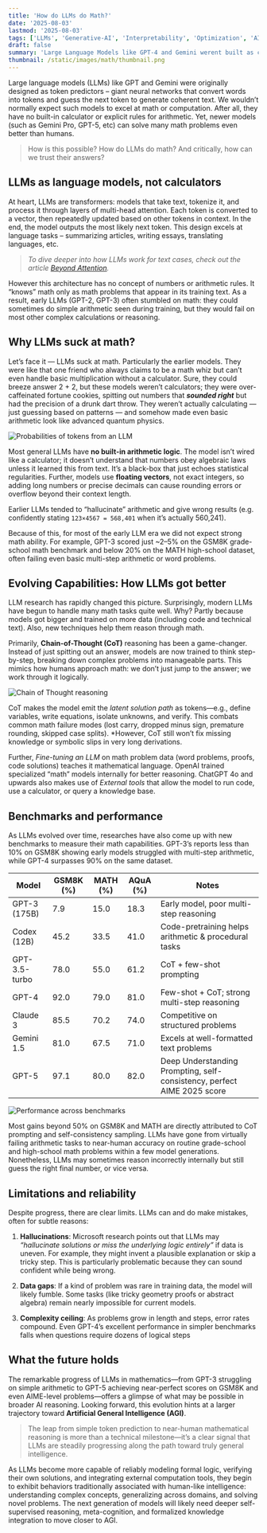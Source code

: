 ```yaml
---
title: 'How do LLMs do Math?'
date: '2025-08-03'
lastmod: '2025-08-03'
tags: ['LLMs', 'Generative-AI', 'Interpretability', 'Optimization', 'AI-efficiency']
draft: false
summary: 'Large Language Models like GPT-4 and Gemini werent built as calculators, but can now solve many math problems. They work by recognizing and reproducing patterns, not by “understanding” math in a human sense, so errors and hallucinations still occur. This blog explores how LLMs handle math and the challenges they face.'
thumbnail: /static/images/math/thumbnail.png
---
```


Large language models (LLMs) like GPT and Gemini were originally designed as token predictors – giant neural networks that convert words into tokens and guess the next token to generate coherent text. We wouldn’t normally expect such models to excel at math or computation. After all, they have no built-in calculator or explicit rules for arithmetic. Yet, newer models (such as Gemini Pro, GPT-5, etc) can solve many math problems even better than humans.

> How is this possible? How do LLMs do math? And critically, how can we trust their answers?

<TOCInline toc={props.toc} exclude="Introduction" />

## LLMs as language models, not calculators

At heart, LLMs are transformers: models that take text, tokenize it, and process it through layers of multi-head attention. Each token is converted to a vector, then repeatedly updated based on other tokens in context. In the end, the model outputs the most likely next token. This design excels at language tasks – summarizing articles, writing essays, translating languages, etc.

> _To dive deeper into how LLMs work for text cases, check out the article [Beyond Attention](https://www.deeper-thoughts-blog.rohithshinoj.com/blog/beyond-attention)._

However this architecture has no concept of numbers or arithmetic rules. It “knows” math only as math problems that appear in its training text. As a result, early LLMs (GPT-2, GPT-3) often stumbled on math: they could sometimes do simple arithmetic seen during training, but they would fail on most other complex calculations or reasoning.

## Why LLMs suck at math?

Let’s face it — LLMs suck at math. Particularly the earlier models. They were like that one friend who always claims to be a math whiz but can’t even handle basic multiplication without a calculator. Sure, they could breeze answer 2 + 2, but these models weren’t calculators; they were over-caffeinated fortune cookies, spitting out numbers that **_sounded right_** but had the precision of a drunk dart throw. They weren’t actually calculating — just guessing based on patterns — and somehow made even basic arithmetic look like advanced quantum physics.

![Probabilities of tokens from an LLM](/static/images/math/probability.png)

Most general LLMs have **no built-in arithmetic logic**. The model isn’t wired like a calculator; it doesn’t understand that numbers obey algebraic laws unless it learned this from text. It’s a black-box that just echoes statistical regularities. Further, models use **floating vectors**, not exact integers, so adding long numbers or precise decimals can cause rounding errors or overflow beyond their context length.

Earlier LLMs tended to “hallucinate” arithmetic and give wrong results (e.g. confidently stating <code>123×4567 = 568,401</code> when it’s actually 560,241).

Because of this, for most of the early LLM era we did not expect strong math ability.
For example, GPT-3 scored just ~2–5% on the GSM8K grade-school math benchmark and below 20% on the MATH high-school dataset, often failing even basic multi-step arithmetic or word problems.

## Evolving Capabilities: How LLMs got better

LLM research has rapidly changed this picture. Surprisingly, modern LLMs have begun to handle many math tasks quite well. Why? Partly because models got bigger and trained on more data (including code and technical text). Also, new techniques help them reason through math.

Primarily, **Chain-of-Thought (CoT)** reasoning has been a game-changer. Instead of just spitting out an answer, models are now trained to think step-by-step, breaking down complex problems into manageable parts. This mimics how humans approach math: we don’t just jump to the answer; we work through it logically.

![Chain of Thought reasoning](/static/images/math/reasoning.png)

CoT makes the model emit the _latent solution path_ as tokens—e.g., define variables, write equations, isolate unknowns, and verify. This combats common math failure modes (lost carry, dropped minus sign, premature rounding, skipped case splits). \*However, CoT still won’t fix missing knowledge or symbolic slips in very long derivations.

Further, _Fine-tuning an LLM_ on math problem data (word problems, proofs, code solutions) teaches it mathematical language. OpenAI trained specialized “math” models internally for better reasoning. ChatGPT 4o and upwards also makes use of _External tools_ that allow the model to run code, use a calculator, or query a knowledge base.

## Benchmarks and performance

As LLMs evolved over time, researches have also come up with new benchmarks to measure their math capabilities. GPT-3’s reports less than 10% on GSM8K showing early models struggled with multi-step arithmetic, while GPT-4 surpasses 90% on the same dataset.

| Model         | GSM8K (%) | MATH (%) | AQuA (%) | Notes                                                                   |
| ------------- | --------- | -------- | -------- | ----------------------------------------------------------------------- |
| GPT-3 (175B)  | 7.9       | 15.0     | 18.3     | Early model, poor multi-step reasoning                                  |
| Codex (12B)   | 45.2      | 33.5     | 41.0     | Code-pretraining helps arithmetic & procedural tasks                    |
| GPT-3.5-turbo | 78.0      | 55.0     | 61.2     | CoT + few-shot prompting                                                |
| GPT-4         | 92.0      | 79.0     | 81.0     | Few-shot + CoT; strong multi-step reasoning                             |
| Claude 3      | 85.5      | 70.2     | 74.0     | Competitive on structured problems                                      |
| Gemini 1.5    | 81.0      | 67.5     | 71.0     | Excels at well-formatted text problems                                  |
| GPT-5         | 97.1      | 80.0     | 82.0     | Deep Understanding Prompting, self-consistency, perfect AIME 2025 score |

![Performance across benchmarks](/static/images/math/benchmarks.png)

Most gains beyond 50% on GSM8K and MATH are directly attributed to CoT prompting and self-consistency sampling.
LLMs have gone from virtually failing arithmetic tasks to near-human accuracy on routine grade-school and high-school math problems within a few model generations. Nonetheless, LLMs may sometimes reason incorrectly internally but still guess the right final number, or vice versa.

## Limitations and reliability

Despite progress, there are clear limits. LLMs can and do make mistakes, often for subtle reasons:

1. **Hallucinations**: Microsoft research points out that LLMs may _“hallucinate solutions or miss the underlying logic entirely”_ if data is uneven. For example, they might invent a plausible explanation or skip a tricky step. This is particularly problematic because they can sound confident while being wrong.

2. **Data gaps**: If a kind of problem was rare in training data, the model will likely fumble. Some tasks (like tricky geometry proofs or abstract algebra) remain nearly impossible for current models.

3. **Complexity ceiling**: As problems grow in length and steps, error rates compound. Even GPT-4’s excellent performance in simpler benchmarks falls when questions require dozens of logical steps

## What the future holds

The remarkable progress of LLMs in mathematics—from GPT-3 struggling on simple arithmetic to GPT-5 achieving near-perfect scores on GSM8K and even AIME-level problems—offers a glimpse of what may be possible in broader AI reasoning. Looking forward, this evolution hints at a larger trajectory toward **Artificial General Intelligence (AGI)**.

> The leap from simple token prediction to near-human mathematical reasoning is more than a technical milestone—it’s a clear signal that LLMs are steadily progressing along the path toward truly general intelligence.

As LLMs become more capable of reliably modeling formal logic, verifying their own solutions, and integrating external computation tools, they begin to exhibit behaviors traditionally associated with human-like intelligence: understanding complex concepts, generalizing across domains, and solving novel problems. The next generation of models will likely need deeper self-supervised reasoning, meta-cognition, and formalized knowledge integration to move closer to AGI.
